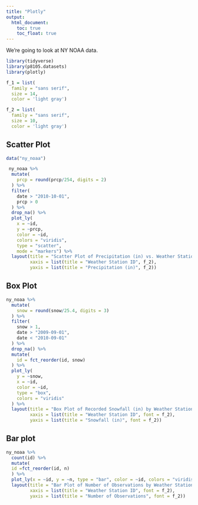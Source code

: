 ```yaml
---
title: "Plotly"
output: 
  html_document:
    toc: true
    toc_float: true
---
```


We're going to look at NY NOAA data.

```r
library(tidyverse)
library(p8105.datasets)
library(plotly)

f_1 = list(
  family = "sans serif",
  size = 14,
  color = 'light gray')

f_2 = list(
  family = "sans serif",
  size = 10,
  color = 'light gray')
```

## Scatter Plot

```r
data("ny_noaa")

 ny_noaa %>%
  mutate(
    prcp = round(prcp/254, digits = 2)
  ) %>%
  filter(
    date > "2010-10-01",
    prcp > 0
  ) %>%
  drop_na() %>%
  plot_ly(
    x = ~id,
    y = ~prcp,
    color = ~id,
    colors = "viridis",
    type = "scatter",
    mode = "markers") %>%
  layout(title = "Scatter Plot of Precipitation (in) vs. Weather Station ID", font = f_1,
         xaxis = list(title = "Weather Station ID", f_2),
         yaxis = list(title = "Precipitation (in)", f_2))
```

## Box Plot

```r
ny_noaa %>%
  mutate(
    snow = round(snow/25.4, digits = 3)
  ) %>%
  filter(
    snow > 1,
    date > "2009-09-01", 
    date < "2010-09-01"
  ) %>%
  drop_na() %>%
  mutate(
    id = fct_reorder(id, snow)
  ) %>%
  plot_ly(
    y = ~snow,
    x = ~id,
    color = ~id,
    type = "box",
    colors = "viridis"
  ) %>%
  layout(title = "Box Plot of Recorded Snowfall (in) by Weather Station ID", font = f_1,
         xaxis = list(title = "Weather Station ID", font = f_2),
         yaxis = list(title = "Snowfall (in)", font = f_2))
```

## Bar plot

```r
ny_noaa %>%
  count(id) %>%
  mutate(
  id =fct_reorder(id, n)
  ) %>%
  plot_ly(x = ~id, y = ~n, type = "bar", color = ~id, colors = "viridis") %>%
  layout(title = "Bar Plot of Number of Observations by Weather Station ID", font = f_1,
         xaxis = list(title = "Weather Station ID", font = f_2),
         yaxis = list(title = "Number of Observations", font = f_2))
```


